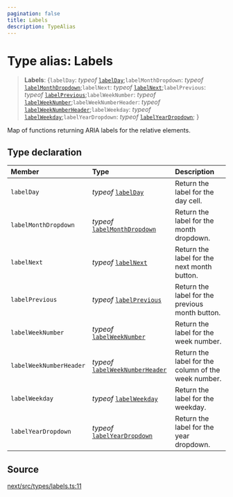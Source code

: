 ```yaml
---
pagination: false
title: Labels
description: TypeAlias
---
```


# Type alias: Labels

> **Labels**: \{`labelDay`: *typeof* [`labelDay`](/api/next/functions/labelDay.mdx);`labelMonthDropdown`: *typeof* [`labelMonthDropdown`](/api/next/functions/labelMonthDropdown.mdx);`labelNext`: *typeof* [`labelNext`](/api/next/functions/labelNext.mdx);`labelPrevious`: *typeof* [`labelPrevious`](/api/next/functions/labelPrevious.mdx);`labelWeekNumber`: *typeof* [`labelWeekNumber`](/api/next/functions/labelWeekNumber.mdx);`labelWeekNumberHeader`: *typeof* [`labelWeekNumberHeader`](/api/next/functions/labelWeekNumberHeader.mdx);`labelWeekday`: *typeof* [`labelWeekday`](/api/next/functions/labelWeekday.mdx);`labelYearDropdown`: *typeof* [`labelYearDropdown`](/api/next/functions/labelYearDropdown.mdx);  }

Map of functions returning ARIA labels for the relative elements.

## Type declaration

| Member | Type | Description |
| :------ | :------ | :------ |
| `labelDay` | *typeof* [`labelDay`](/api/next/functions/labelDay.mdx) | Return the label for the day cell. |
| `labelMonthDropdown` | *typeof* [`labelMonthDropdown`](/api/next/functions/labelMonthDropdown.mdx) | Return the label for the month dropdown. |
| `labelNext` | *typeof* [`labelNext`](/api/next/functions/labelNext.mdx) | Return the label for the next month button. |
| `labelPrevious` | *typeof* [`labelPrevious`](/api/next/functions/labelPrevious.mdx) | Return the label for the previous month button. |
| `labelWeekNumber` | *typeof* [`labelWeekNumber`](/api/next/functions/labelWeekNumber.mdx) | Return the label for the week number. |
| `labelWeekNumberHeader` | *typeof* [`labelWeekNumberHeader`](/api/next/functions/labelWeekNumberHeader.mdx) | Return the label for the column of the week number. |
| `labelWeekday` | *typeof* [`labelWeekday`](/api/next/functions/labelWeekday.mdx) | Return the label for the weekday. |
| `labelYearDropdown` | *typeof* [`labelYearDropdown`](/api/next/functions/labelYearDropdown.mdx) | Return the label for the year dropdown. |

## Source

[next/src/types/labels.ts:11](https://github.com/gpbl/react-day-picker/blob/575f9be39/next/src/types/labels.ts#L11)
